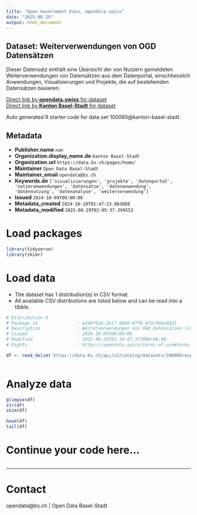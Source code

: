 ```yaml
---
title: "Open Government Data, opendata.swiss"
date: "2025-08-29"
output: html_document
---
```


## Dataset: Weiterverwendungen von OGD Datensätzen

Dieser Datensatz enthält eine Übersicht der von Nutzern gemeldeten Weiterverwendungen von Datensätzen aus dem Datenportal, einschliesslich Anwendungen, Visualisierungen und Projekte, die auf bestehenden Datensätzen basieren.

[Direct link by **opendata.swiss** for dataset](https://opendata.swiss/de/dataset/weiterverwendungen-von-ogd-datensatzen)<br>
[Direct link by **Kanton Basel-Stadt** for dataset](https://data.bs.ch/explore/dataset/100080/)

Auto generated R starter code for data set 100080@kanton-basel-stadt.

## Metadata

- **Publisher.name** `nan`
- **Organization.display_name.de** `Kanton Basel-Stadt`
- **Organization.url** `https://data.bs.ch/pages/home/`
- **Maintainer** `Open Data Basel-Stadt`
- **Maintainer_email** `opendata@bs.ch`
- **Keywords.de** `['visualisierungen', 'projekte', 'datenportal', 'nutzeranwendungen', 'datensatze', 'datenanwendung', 'datennutzung', 'datenanalyse', 'weiterverwendung']`
- **Issued** `2024-10-09T00:00:00`
- **Metadata_created** `2024-10-10T02:47:13.863888`
- **Metadata_modified** `2025-08-29T02:05:37.399552`


# Load packages

```r

library(tidyverse)
library(skimr)

```

# Load data

-   The dataset has 1 distribution(s) in CSV format.
-   All available CSV distributions are listed below and can be read into a tibble.

```r

# Distribution 0
# Package_id               : e348fb2b-2b17-400d-87f6-879c50ae0d21
# Description              : Weiterverwendungen von OGD Datensätzen (csv)
# Issued                   : 2024-10-09T00:00:00
# Modified                 : 2025-08-29T01:10:47.377000+00:00
# Rights                   : https://opendata.swiss/terms-of-use#terms_by

df <- read_delim('https://data.bs.ch/api/v2/catalog/datasets/100080/exports/csv?use_labels=true')



```

# Analyze data

```r

glimpse(df)
str(df)
skim(df)

head(df)
tail(df)

```

# Continue your code here...

```r

```

------------------------------------------------------------------------

# Contact

opendata@bs.ch | Open Data Basel-Stadt
